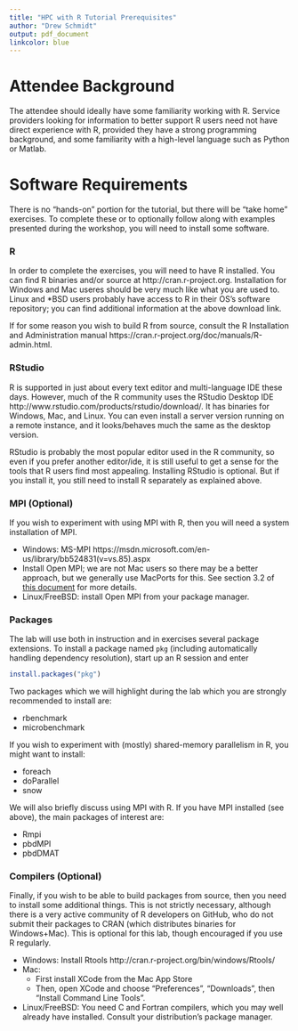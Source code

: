 ```yaml
---
title: "HPC with R Tutorial Prerequisites"
author: "Drew Schmidt"
output: pdf_document
linkcolor: blue
---
```


# Attendee Background

The attendee should ideally have some familiarity working with R.  Service providers looking for information to better support R users need not have direct experience with R, provided they have a strong programming background, and some familiarity with a high-level language such as Python or Matlab.



# Software Requirements

There is no "hands-on" portion for the tutorial, but there will be "take home" exercises.  To complete these or to optionally follow along with examples presented during the workshop, you will need to install some software.

### R
In order to complete the exercises, you will need to have R installed.  You can find R binaries and/or source at http://cran.r-project.org. Installation for Windows and Mac useres should be very much like what you are used to.  Linux and *BSD users probably have access to R in their OS's software repository; you can find additional information at the above download link.

If for some reason you wish to build R from source, consult the R Installation and Administration manual https://cran.r-project.org/doc/manuals/R-admin.html.



### RStudio
R is supported in just about every text editor and multi-language IDE these days.  However, much of the R community uses the RStudio Desktop IDE http://www.rstudio.com/products/rstudio/download/.  It has binaries for Windows, Mac, and Linux.  You can even install a server version running on a remote instance, and it looks/behaves much the same as the desktop version.

RStudio is probably the most popular editor used in the R community, so even if you prefer another editor/ide, it is still useful to get a sense for the tools that R users find most appealing.  Installing RStudio is optional.  But if you install it, you still need to install R separately as explained above.



### MPI (Optional)
If you wish to experiment with using MPI with R, then you will need a system installation of MPI. 

* Windows: MS-MPI https://msdn.microsoft.com/en-us/library/bb524831(v=vs.85).aspx
* Install Open MPI; we are not Mac users so there may be a better approach, but we generally use MacPorts for this.  See section 3.2 of [this document](https://github.com/wrathematics/installation-instructions/raw/master/output/without_screenshots/pdf/installation_mac.pdf) for more details.
* Linux/FreeBSD: install Open MPI from your package manager.


### Packages
The lab will use both in instruction and in exercises several package extensions.  To install a package named `pkg` (including automatically handling dependency resolution), start up an R session and enter 
```r
install.packages("pkg")
```

Two packages which we will highlight during the lab which you are strongly recommended to install are:

* rbenchmark
* microbenchmark

If you wish to experiment with (mostly) shared-memory parallelism in R, you might want to install:

* foreach
* doParallel
* snow

We will also briefly discuss using MPI with R.  If you have MPI installed (see above), the main packages of interest are:

* Rmpi
* pbdMPI
* pbdDMAT



### Compilers (Optional)
Finally, if you wish to be able to build packages from source, then you need to install some additional things.  This is not strictly necessary, although there is a very active community of R developers on GitHub, who do not submit their packages to CRAN (which distributes binaries for Windows+Mac).  This is optional for this lab, though encouraged if you use R regularly.

* Windows: Install Rtools http://cran.r-project.org/bin/windows/Rtools/
* Mac: 
    - First install XCode from the Mac App Store
    - Then, open XCode and choose "Preferences", "Downloads", then "Install Command Line Tools".
* Linux/FreeBSD: You need C and Fortran compilers, which you may well already have installed.  Consult your distribution's package manager.

